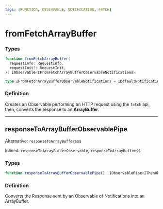 ```yaml
---
tags: [FUNCTION, OBSERVABLE, NOTIFICATION, FETCH]
---
```


# fromFetchArrayBuffer

### Types

```ts
function fromFetchArrayBuffer(
  requestInfo: RequestInfo,
  requestInit?: RequestInit,
): IObservable<IFromFetchArrayBufferObservableNotifications>
```

```ts
type IFromFetchArrayBufferObservableNotifications = IDefaultNotificationsUnion<ArrayBuffer>;
```

### Definition

Creates an Observable performing an HTTP request using the `fetch` api, then, converts the response to an **ArrayBuffer**.

---

## responseToArrayBufferObservablePipe

Alternative: `responseToArrayBuffer$$$`

Inlined: `responseToArrayBufferObservable`, `responseToArrayBuffer$$`

### Types

```ts
function responseToArrayBufferObservablePipe(): IObservablePipe<IThenObservableInNotifications<Response>, IFromFetchArrayBufferObservableNotifications>
```

### Definition

Converts the Response sent by an Observable of Notifications into an ArrayBuffer.

